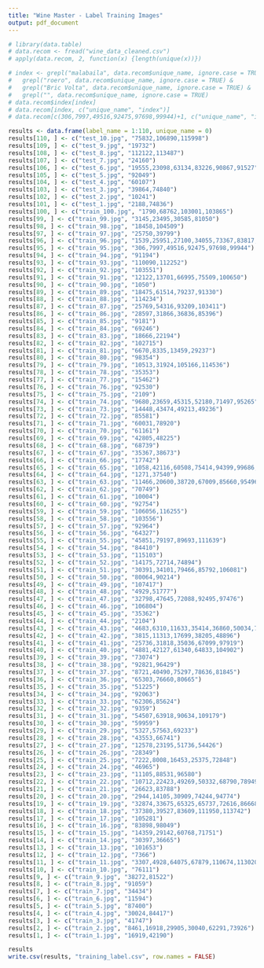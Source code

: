 ```yaml
---
title: "Wine Master - Label Training Images"
output: pdf_document
---
```


```r
# library(data.table)
# data.recom <- fread("wine_data_cleaned.csv")
# apply(data.recom, 2, function(x) {length(unique(x))})
```

```r
# index <- grepl("malabaila", data.recom$unique_name, ignore.case = TRUE) &
#   grepl("roero", data.recom$unique_name, ignore.case = TRUE) &
#   grepl("Bric Volta", data.recom$unique_name, ignore.case = TRUE) &
#   grepl("", data.recom$unique_name, ignore.case = TRUE)
# data.recom$index[index]
# data.recom[index, c("unique_name", "index")]
# data.recom[c(306,7997,49516,92475,97698,99944)+1, c("unique_name", "index")]
```

```r
results <- data.frame(label_name = 1:110, unique_name = 0)
results[110, ] <- c("test_10.jpg", "75832,106890,115998")
results[109, ] <- c("test_9.jpg", "19732")
results[108, ] <- c("test_8.jpg", "112122,113487")
results[107, ] <- c("test_7.jpg", "24160")
results[106, ] <- c("test_6.jpg", "19555,23098,63134,83226,90867,91527")
results[105, ] <- c("test_5.jpg", "92049")
results[104, ] <- c("test_4.jpg", "60107")
results[103, ] <- c("test_3.jpg", "39864,74840")
results[102, ] <- c("test_2.jpg", "10241")
results[101, ] <- c("test_1.jpg", "2188,74836")
results[100, ] <- c("train_100.jpg", "1790,68762,103001,103865")
results[99, ] <- c("train_99.jpg", "3145,23495,30585,81050")
results[98, ] <- c("train_98.jpg", "18458,104509")
results[97, ] <- c("train_97.jpg", "25750,39799")
results[96, ] <- c("train_96.jpg", "1539,25951,27100,34055,73367,83817,87823,99034")
results[95, ] <- c("train_95.jpg", "306,7997,49516,92475,97698,99944")
results[94, ] <- c("train_94.jpg", "91194")
results[93, ] <- c("train_93.jpg", "110090,112252")
results[92, ] <- c("train_92.jpg", "103551")
results[91, ] <- c("train_91.jpg", "12122,13701,66995,75509,100650")
results[90, ] <- c("train_90.jpg", "1050")
results[89, ] <- c("train_89.jpg", "18475,61514,79237,91330")
results[88, ] <- c("train_88.jpg", "114234")
results[87, ] <- c("train_87.jpg", "25769,54316,93209,103411")
results[86, ] <- c("train_86.jpg", "28597,31866,36836,85396")
results[85, ] <- c("train_85.jpg", "9181")
results[84, ] <- c("train_84.jpg", "69246")
results[83, ] <- c("train_83.jpg", "18666,22194")
results[82, ] <- c("train_82.jpg", "102715")
results[81, ] <- c("train_81.jpg", "6670,8335,13459,29237")
results[80, ] <- c("train_80.jpg", "98354")
results[79, ] <- c("train_79.jpg", "10513,31924,105166,114536")
results[78, ] <- c("train_78.jpg", "35353")
results[77, ] <- c("train_77.jpg", "15462")
results[76, ] <- c("train_76.jpg", "92530")
results[75, ] <- c("train_75.jpg", "2109")
results[74, ] <- c("train_74.jpg", "9680,23659,45315,52180,71497,95265")
results[73, ] <- c("train_73.jpg", "14448,43474,49213,49236")
results[72, ] <- c("train_72.jpg", "85581")
results[71, ] <- c("train_71.jpg", "60031,78920")
results[70, ] <- c("train_70.jpg", "61161")
results[69, ] <- c("train_69.jpg", "42805,48225")
results[68, ] <- c("train_68.jpg", "68739")
results[67, ] <- c("train_67.jpg", "35367,38673")
results[66, ] <- c("train_66.jpg", "17742")
results[65, ] <- c("train_65.jpg", "1058,42116,60508,75414,94399,99686,114351")
results[64, ] <- c("train_64.jpg", "1271,37540")
results[63, ] <- c("train_63.jpg", "11466,20600,38720,67009,85660,95496")
results[62, ] <- c("train_62.jpg", "70749")
results[61, ] <- c("train_61.jpg", "10004")
results[60, ] <- c("train_60.jpg", "92754")
results[59, ] <- c("train_59.jpg", "106056,116255")
results[58, ] <- c("train_58.jpg", "103556")
results[57, ] <- c("train_57.jpg", "92964")
results[56, ] <- c("train_56.jpg", "64327")
results[55, ] <- c("train_55.jpg", "45851,79197,89693,111639")
results[54, ] <- c("train_54.jpg", "84410")
results[53, ] <- c("train_53.jpg", "115103")
results[52, ] <- c("train_52.jpg", "14175,72714,74894")
results[51, ] <- c("train_51.jpg", "30391,34101,79466,85792,106081")
results[50, ] <- c("train_50.jpg", "80064,90214")
results[49, ] <- c("train_49.jpg", "107417")
results[48, ] <- c("train_48.jpg", "4929,51777")
results[47, ] <- c("train_47.jpg", "32798,47645,72088,92495,97476")
results[46, ] <- c("train_46.jpg", "106804")
results[45, ] <- c("train_45.jpg", "35362")
results[44, ] <- c("train_44.jpg", "2104")
results[43, ] <- c("train_43.jpg", "4683,6310,11633,35414,36860,50034,78638,85585")
results[42, ] <- c("train_42.jpg", "3815,11313,17699,38205,48896")
results[41, ] <- c("train_41.jpg", "25736,31818,35036,67099,97919")
results[40, ] <- c("train_40.jpg", "4881,42127,61340,64833,104902")
results[39, ] <- c("train_39.jpg", "73074")
results[38, ] <- c("train_38.jpg", "92821,96429")
results[37, ] <- c("train_37.jpg", "8721,40490,75297,78636,81845")
results[36, ] <- c("train_36.jpg", "65303,76660,80665")
results[35, ] <- c("train_35.jpg", "51225")
results[34, ] <- c("train_34.jpg", "92063")
results[33, ] <- c("train_33.jpg", "62306,85624")
results[32, ] <- c("train_32.jpg", "9359")
results[31, ] <- c("train_31.jpg", "54507,63918,90634,109179")
results[30, ] <- c("train_30.jpg", "59959")
results[29, ] <- c("train_29.jpg", "5327,57563,69233")
results[28, ] <- c("train_28.jpg", "43553,66741")
results[27, ] <- c("train_27.jpg", "12578,23195,51736,54426")
results[26, ] <- c("train_26.jpg", "28349")
results[25, ] <- c("train_25.jpg", "7222,8008,16453,25375,72848")
results[24, ] <- c("train_24.jpg", "46965")
results[23, ] <- c("train_23.jpg", "11105,88531,96580")
results[22, ] <- c("train_22.jpg", "10712,22423,49269,50332,68790,78949,92833,115611")
results[21, ] <- c("train_21.jpg", "26623,83788")
results[20, ] <- c("train_20.jpg", "2944,14105,30909,74244,94774")
results[19, ] <- c("train_19.jpg", "32874,33675,65325,65737,72616,86668,115115")
results[18, ] <- c("train_18.jpg", "37380,39527,83609,111950,113742")
results[17, ] <- c("train_17.jpg", "105281")
results[16, ] <- c("train_16.jpg", "83898,98049")
results[15, ] <- c("train_15.jpg", "14359,29142,60768,71751")
results[14, ] <- c("train_14.jpg", "30397,36665")
results[13, ] <- c("train_13.jpg", "101653")
results[12, ] <- c("train_12.jpg", "7366")
results[11, ] <- c("train_11.jpg", "3307,4928,64075,67879,110674,113020")
results[10, ] <- c("train_10.jpg", "76111")
results[9, ] <- c("train_9.jpg", "38272,81522")
results[8, ] <- c("train_8.jpg", "91059")
results[7, ] <- c("train_7.jpg", "34434")
results[6, ] <- c("train_6.jpg", "11594")
results[5, ] <- c("train_5.jpg", "87400")
results[4, ] <- c("train_4.jpg", "30024,84417")
results[3, ] <- c("train_3.jpg", "41747")
results[2, ] <- c("train_2.jpg", "8461,16918,29905,30040,62291,73926")
results[1, ] <- c("train_1.jpg", "16919,42190")
```

```r
results
write.csv(results, "training_label.csv", row.names = FALSE)
```

